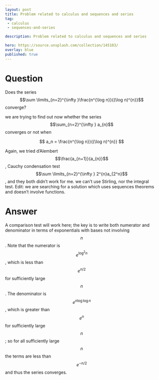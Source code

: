 ---
layout: post
title: Problem related to calculus and sequences and series
tag:
 - calculus
 - sequences-and-series

description: Problem related to calculus and sequences and series

hero: https://source.unsplash.com/collection/145103/
overlay: blue 
published: true
---

# Question 

Does the series $$\sum \limits_{n=2}^{\infty }\frac{n^{\log n}}{(\log n)^{n}}$$ converge?

<!--break-->


we are  trying  to find out now whether the series
$$\sum_{n=2}^{\infty } a_{n}$$ converges or not when

 $$ 
a_n = \frac{n^{\log n}}{(\log n)^{n}}
 $$ 

Again, we  tried d'Alembert $$\frac{a_{n+1}}{a_{n}}$$,   Cauchy condensation test $$\sum \limits_{n=2}^{\infty } 2^{n}a_{2^n}$$, and they both didn't work for me.
we  can't use Stirling, nor the integral test.
Edit: we are  searching for a solution which uses sequences theorems and doesn't involve functions.

# Answer 


A comparison test will work here; the key is to write both numerator and denominator in terms of exponentials with bases not involving $$n$$.  Note that the numerator is $$e^{\log^2 n}$$, which is less than $$e^{n/2}$$ for sufficiently large $$n$$.  The denominator is $$e^{n \log \log n}$$, which is greater than $$e^n$$ for sufficiently large $$n$$; so for all sufficiently large $$n$$ the terms are less than $$e^{-n/2}$$ and thus the series converges.

